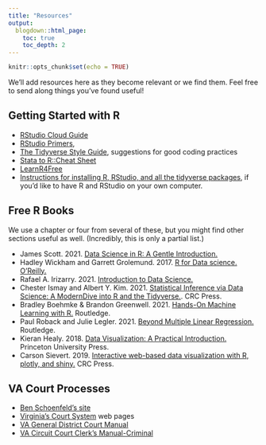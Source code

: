 ```yaml
---
title: "Resources"
output:
  blogdown::html_page:
    toc: true
    toc_depth: 2
---
```


```r
knitr::opts_chunk$set(echo = TRUE)
```

We'll add resources here as they become relevant or we find them. Feel free to send along things you've found useful!

## Getting Started with R

* [RStudio Cloud Guide](https://rstudio.cloud/learn/guide)
* [RStudio Primers](https://rstudio.cloud/learn/primers), 
* [The Tidyverse Style Guide](https://style.tidyverse.org/index.html), suggestions for good coding practices
* [Stata to R::Cheat Sheet](https://mentalbreaks.rbind.io/posts/stata-to-r/)
* [LearnR4Free](https://www.learnr4free.com/)
* [Instructions for installing R, RStudio, and all the tidyverse packages](../install/), if you'd like to have R and RStudio on your own computer.

## Free R Books 
We use a chapter or four from several of these, but you might find other sections useful as well. (Incredibly, this is only a partial list.)

* James Scott. 2021. [Data Science in R: A Gentle Introduction.](https://bookdown.org/jgscott/DSGI/) 
* Hadley Wickham and Garrett Grolemund. 2017. [R for Data science. O’Reilly.](https://r4ds.had.co.nz/) 
* Rafael A. Irizarry. 2021. [Introduction to Data Science.](https://rafalab.github.io/dsbook/) 
* Chester Ismay and Albert Y. Kim. 2021. [Statistical Inference via Data Science: A ModernDive into R and the Tidyverse.](https://moderndive.com/). CRC Press. 
* Bradley Boehmke & Brandon Greenwell. 2021. [Hands-On Machine Learning with R.](https://bradleyboehmke.github.io/HOML/) Routledge. 
* Paul Roback and Julie Legler. 2021. [Beyond Multiple Linear Regression.](https://bookdown.org/roback/bookdown-BeyondMLR/) Routledge.
* Kieran Healy. 2018. [Data Visualization: A Practical Introduction.](https://socviz.co/) Princeton University Press.
* Carson Sievert. 2019. [Interactive web-based data visualization with R, plotly, and shiny.](https://plotly-r.com/) CRC Press. 

## VA Court Processes

* [Ben Schoenfeld's site](https://virginiacourtdata.org/)
* [Virginia's Court System](https://www.vacourts.gov/courts/home.html) web pages
* [VA General District Court Manual](https://www.vacourts.gov/courts/gd/resources/manuals/gdman/gd_manual.pdf)
* [VA Circuit Court Clerk's Manual-Criminal](https://www.vacourts.gov/courts/circuit/resources/manuals/cc_manual_criminal/toc.pdf)
